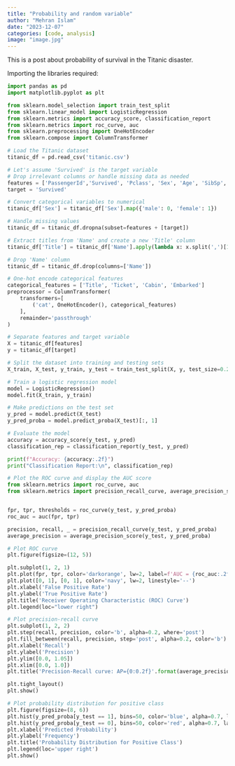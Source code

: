 ```yaml
---
title: "Probability and random variable"
author: "Mehran Islam"
date: "2023-12-07"
categories: [code, analysis]
image: "image.jpg"
---
```


This is a post about probability of survival in the Titanic disaster.

Importing the libraries required:

```python
import pandas as pd
import matplotlib.pyplot as plt

from sklearn.model_selection import train_test_split
from sklearn.linear_model import LogisticRegression
from sklearn.metrics import accuracy_score, classification_report
from sklearn.metrics import roc_curve, auc
from sklearn.preprocessing import OneHotEncoder
from sklearn.compose import ColumnTransformer
```

```python
# Load the Titanic dataset
titanic_df = pd.read_csv('titanic.csv')
```

```python
# Let's assume 'Survived' is the target variable
# Drop irrelevant columns or handle missing data as needed
features = ['PassengerId','Survived', 'Pclass', 'Sex', 'Age', 'SibSp', 'Parch','Fare']
target = 'Survived'
```

```python
# Convert categorical variables to numerical
titanic_df['Sex'] = titanic_df['Sex'].map({'male': 0, 'female': 1})
```

```python
# Handle missing values
titanic_df = titanic_df.dropna(subset=features + [target])
```

```python
# Extract titles from 'Name' and create a new 'Title' column
titanic_df['Title'] = titanic_df['Name'].apply(lambda x: x.split(',')[1].split('.')[0].strip())
```

```python
# Drop 'Name' column
titanic_df = titanic_df.drop(columns=['Name'])
```

```python
# One-hot encode categorical features
categorical_features = ['Title', 'Ticket', 'Cabin', 'Embarked']
preprocessor = ColumnTransformer(
    transformers=[
        ('cat', OneHotEncoder(), categorical_features)
    ],
    remainder='passthrough'
)
```

```python
# Separate features and target variable
X = titanic_df[features]
y = titanic_df[target]
```

```python
# Split the dataset into training and testing sets
X_train, X_test, y_train, y_test = train_test_split(X, y, test_size=0.2, random_state=42)

```

```python
# Train a logistic regression model
model = LogisticRegression()
model.fit(X_train, y_train)
```

```python
# Make predictions on the test set
y_pred = model.predict(X_test)
y_pred_proba = model.predict_proba(X_test)[:, 1]
```

```python
# Evaluate the model
accuracy = accuracy_score(y_test, y_pred)
classification_rep = classification_report(y_test, y_pred)
```

```python
print(f"Accuracy: {accuracy:.2f}")
print("Classification Report:\n", classification_rep)

```

```python
# Plot the ROC curve and display the AUC score
from sklearn.metrics import roc_curve, auc
from sklearn.metrics import precision_recall_curve, average_precision_score


fpr, tpr, thresholds = roc_curve(y_test, y_pred_proba)
roc_auc = auc(fpr, tpr)

precision, recall, _ = precision_recall_curve(y_test, y_pred_proba)
average_precision = average_precision_score(y_test, y_pred_proba)

# Plot ROC curve
plt.figure(figsize=(12, 5))

plt.subplot(1, 2, 1)
plt.plot(fpr, tpr, color='darkorange', lw=2, label=f'AUC = {roc_auc:.2f}')
plt.plot([0, 1], [0, 1], color='navy', lw=2, linestyle='--')
plt.xlabel('False Positive Rate')
plt.ylabel('True Positive Rate')
plt.title('Receiver Operating Characteristic (ROC) Curve')
plt.legend(loc="lower right")

# Plot precision-recall curve
plt.subplot(1, 2, 2)
plt.step(recall, precision, color='b', alpha=0.2, where='post')
plt.fill_between(recall, precision, step='post', alpha=0.2, color='b')
plt.xlabel('Recall')
plt.ylabel('Precision')
plt.ylim([0.0, 1.05])
plt.xlim([0.0, 1.0])
plt.title('Precision-Recall curve: AP={0:0.2f}'.format(average_precision))

plt.tight_layout()
plt.show()

# Plot probability distribution for positive class
plt.figure(figsize=(8, 6))
plt.hist(y_pred_proba[y_test == 1], bins=50, color='blue', alpha=0.7, label='Survived (1)')
plt.hist(y_pred_proba[y_test == 0], bins=50, color='red', alpha=0.7, label='Not Survived (0)')
plt.xlabel('Predicted Probability')
plt.ylabel('Frequency')
plt.title('Probability Distribution for Positive Class')
plt.legend(loc='upper right')
plt.show()

```
